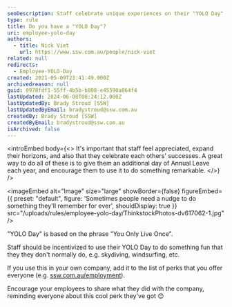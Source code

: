 ```yaml
---
seoDescription: Staff celebrate unique experiences on their "YOLO Day", an extra annual leave day to try something remarkable and share with the company.
type: rule
title: Do you have a "YOLO Day"?
uri: employee-yolo-day
authors:
  - title: Nick Viet
    url: https://www.ssw.com.au/people/nick-viet
related: null
redirects:
  - Employee-YOLO-Day
created: 2021-05-09T23:41:49.000Z
archivedreason: null
guid: 0978fdf1-55ff-4b5b-b808-e45590a864f4
lastUpdated: 2024-06-08T00:24:12.000Z
lastUpdatedBy: Brady Stroud [SSW]
lastUpdatedByEmail: bradystroud@ssw.com.au
createdBy: Brady Stroud [SSW]
createdByEmail: bradystroud@ssw.com.au
isArchived: false
---
```


<introEmbed
  body={<>
It's important that staff feel appreciated, expand their horizons, and also that they celebrate each others' successes. A great way to do all of these is to give them an additional day of Annual Leave each year, and encourage them to use it to do something remarkable.
  </>}
/>

<imageEmbed
  alt="Image"
  size="large"
  showBorder={false}
  figureEmbed={{
    preset: "default",
    figure: 'Sometimes people need a nudge to do something they\'ll remember for ever',
    shouldDisplay: true
  }}
  src="/uploads/rules/employee-yolo-day/ThinkstockPhotos-dv617062-1.jpg"
/>

"YOLO Day" is based on the phrase "You Only Live Once".

Staff should be incentivized to use their YOLO Day to do something fun that they they don't normally do, e.g. skydiving, windsurfing, etc.

If you use this in your own company, add it to the list of perks that you offer everyone (e.g. [ssw.com.au/employment](https://www.ssw.com.au/employment)).

Encourage your employees to share what they did with the company, reminding everyone about this cool perk they've got 😊

<youtubeEmbed url="https://www.youtube.com/embed/zIDf6p1CnlQ" description="Video: You Only Live Once | Adam Cogan's e-Foiling adventure | SSW YOLO Day (12 min)" />
